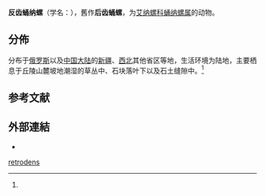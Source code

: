 {{Speciesbox
 | genus = Pupopsis
| species = retrodens
 | authority = (Martens, 1879)
}}

'''反齿蛹纳螺'''（学名：''{{lang|la|Pupopsis retrodens}}''），舊作'''后齿蛹螺'''{{r|id10991}}，为[[艾纳螺科|艾纳螺科]]{{r|id10991}}[[蛹纳螺属|蛹纳螺属]]{{r|zgdwz}}的动物。

==分佈==
分布于[[俄罗斯|俄罗斯]]以及[[中国大陆|中国大陆]]的[[新疆|新疆]]、[[中國西北部|西北]]其他省区等地{{r|id10991}}，生活环境为陆地，主要栖息于丘陵山麓坡地潮湿的草丛中、石块落叶下以及石土缝隙中。<ref name='id10991'/>

==参考文献==
{{reflist|refs=
<ref name='id10991'>{{cite web
 | url =http://www.bioinfo.cn/db05/BjdwSpecies.php?action=view&id=10991
 | deadurl =yes
 | archiveurl =https://web.archive.org/web/20160305082002/http://www.bioinfo.cn/db05/BjdwSpecies.php?action=view&id=10991
 | title =后齿蛹螺
 | work =《中国动物物种编目数据库》
 | publisher =中国科学院微生物研究所
 | author =中国科学院动物研究所
 | access-date =2009-04-28
 | archive-date =2016-03-05
 | language =zh-hans
 }}</ref>
<ref name="zgdwz">{{中國動物志/W58
 |chapter=一、艾纳螺科 Enidae Woodward, 1903 假锥亚科 Pseudonapaeinae Schileyko, 1978 6. 蛹纳螺属 Pupopsis Gredler, 1898
 |url=http://www.ecsponline.com/goods.php?id=192028
 |page=155 |access-date=2018-12-27 }}</ref>
}}

==外部連結==
{{commons category|Pupopsis retrodens}}
*{{Wikispecies-inline|Pupopsis retrodens}}
{{Taxonbar|from=Q10918006}}

[[Category:蛹纳螺属|retrodens]]


{{软体动物小作品}}